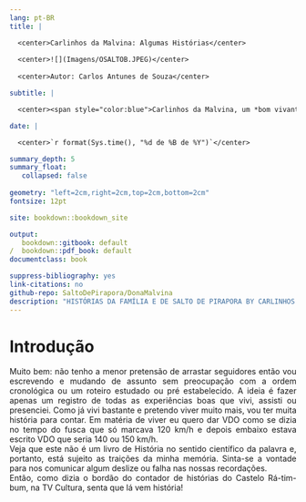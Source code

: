 ```yaml
---
lang: pt-BR
title: |

  <center>Carlinhos da Malvina: Algumas Histórias</center> 
  
  <center>![](Imagens/OSALTOB.JPEG)</center>
  
  <center>Autor: Carlos Antunes de Souza</center>

subtitle: |

  <center><span style="color:blue">Carlinhos da Malvina, um *bom vivant* na sua própria definição: Minha Família e Minha Cidade</center>

date: |

  <center>`r format(Sys.time(), "%d de %B de %Y")`</center>

summary_depth: 5
summary_float:
   collapsed: false
   
geometry: "left=2cm,right=2cm,top=2cm,bottom=2cm"
fontsize: 12pt

site: bookdown::bookdown_site

output: 
   bookdown::gitbook: default
/  bookdown::pdf_book: default
documentclass: book

suppress-bibliography: yes
link-citations: no
github-repo: SaltoDePirapora/DonaMalvina
description: "HISTÓRIAS DA FAMÍLIA E DE SALTO DE PIRAPORA BY CARLINHOS DA MALVINA, UM BOM VIVANT NA SUA PRÓPRIA DEFINIÇÃO"
---
```


# Introdução {-}
<div style="text-align: justify">
Muito bem: não tenho a menor pretensão de arrastar seguidores então vou escrevendo e mudando de assunto sem preocupação com a ordem cronológica ou um roteiro estudado ou pré estabelecido. A ideia é fazer apenas um registro de todas as experiências boas que vivi, assisti ou presenciei. Como já vivi bastante e pretendo viver muito mais, vou ter muita história para contar. Em matéria de viver eu quero dar VDO como se dizia no tempo do fusca que só marcava 120 km/h e depois embaixo estava escrito VDO que seria 140 ou 150 km/h.      
Veja que este não é um livro de História no sentido científico da palavra e, portanto, está sujeito as traições da minha memória. Sinta-se a vontade para nos comunicar algum deslize ou falha nas nossas recordações.     
Então, como dizia o bordão do contador de histórias do Castelo Rá-tim-bum, na TV Cultura, senta que lá vem história!       
